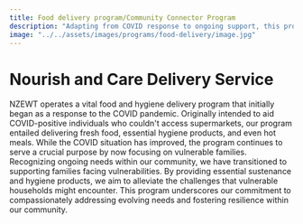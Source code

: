 ```yaml
---
title: Food delivery program/Community Connector Program
description: "Adapting from COVID response to ongoing support, this program delivers essential food and hygiene products to vulnerable families."
image: "../../assets/images/programs/food-delivery/image.jpg"
---
```


# Nourish and Care Delivery Service

NZEWT operates a vital food and hygiene delivery program that initially began as a response to the COVID pandemic. Originally intended to aid COVID-positive individuals who couldn't access supermarkets, our program entailed delivering fresh food, essential hygiene products, and even hot meals. While the COVID situation has improved, the program continues to serve a crucial purpose by now focusing on vulnerable families.
Recognizing ongoing needs within our community, we have transitioned to supporting families facing vulnerabilities. By providing essential sustenance and hygiene products, we aim to alleviate the challenges that vulnerable households might encounter. This program underscores our commitment to compassionately addressing evolving needs and fostering resilience within our community.

